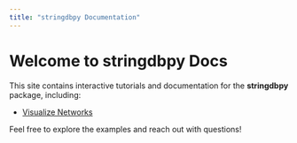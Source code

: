 ```yaml
---
title: "stringdbpy Documentation"
---
```


# Welcome to stringdbpy Docs

This site contains interactive tutorials and documentation for the **stringdbpy** package, including:

- [Visualize Networks](VisualizeNetworks.qmd)

Feel free to explore the examples and reach out with questions!

